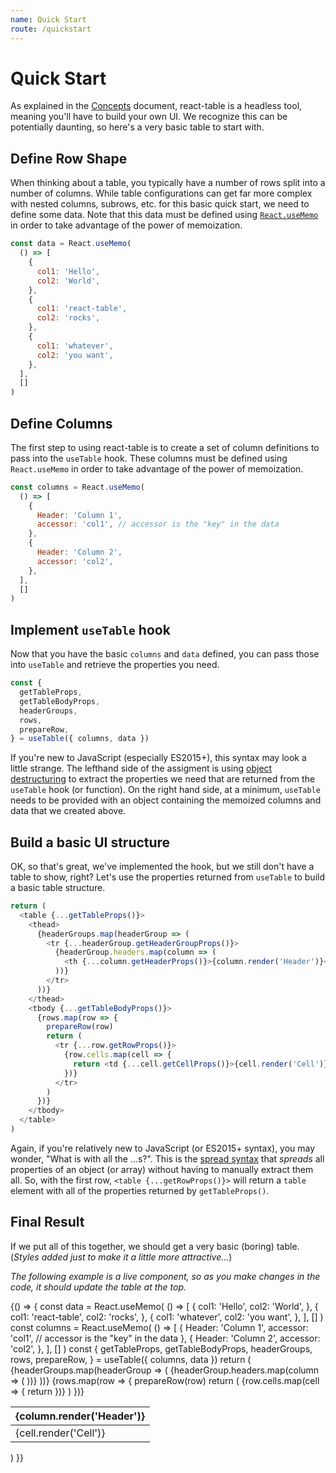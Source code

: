 ```yaml
---
name: Quick Start
route: /quickstart
---
```


# Quick Start

As explained in the [Concepts](./concepts) document, react-table is a headless tool, meaning you'll have to build your own UI. We recognize this can be potentially daunting, so here's a very basic table to start with.

## Define Row Shape

When thinking about a table, you typically have a number of rows split into a number of columns. While table configurations can get far more complex with nested columns, subrows, etc. for this basic quick start, we need to define some data. Note that this data must be defined using [`React.useMemo`](https://reactjs.org/docs/hooks-reference.html#usememo) in order to take advantage of the power of memoization.

```javascript
const data = React.useMemo(
  () => [
    {
      col1: 'Hello',
      col2: 'World',
    },
    {
      col1: 'react-table',
      col2: 'rocks',
    },
    {
      col1: 'whatever',
      col2: 'you want',
    },
  ],
  []
)
```

## Define Columns

The first step to using react-table is to create a set of column definitions to pass into the `useTable` hook. These columns must be defined using `React.useMemo` in order to take advantage of the power of memoization.

```javascript
const columns = React.useMemo(
  () => [
    {
      Header: 'Column 1',
      accessor: 'col1', // accessor is the "key" in the data
    },
    {
      Header: 'Column 2',
      accessor: 'col2',
    },
  ],
  []
)
```

## Implement `useTable` hook

Now that you have the basic `columns` and `data` defined, you can pass those into `useTable` and retrieve the properties you need.

```javascript
const {
  getTableProps,
  getTableBodyProps,
  headerGroups,
  rows,
  prepareRow,
} = useTable({ columns, data })
```

If you're new to JavaScript (especially ES2015+), this syntax may look a little strange. The lefthand side of the assigment is using [object destructuring](https://developer.mozilla.org/en-US/docs/Web/JavaScript/Reference/Operators/Destructuring_assignment) to extract the properties we need that are returned from the `useTable` hook (or function). On the right hand side, at a minimum, `useTable` needs to be provided with an object containing the memoized columns and data that we created above.

## Build a basic UI structure

OK, so that's great, we've implemented the hook, but we still don't have a table to show, right? Let's use the properties returned from `useTable` to build a basic table structure.

```javascript
return (
  <table {...getTableProps()}>
    <thead>
      {headerGroups.map(headerGroup => (
        <tr {...headerGroup.getHeaderGroupProps()}>
          {headerGroup.headers.map(column => (
            <th {...column.getHeaderProps()}>{column.render('Header')}</th>
          ))}
        </tr>
      ))}
    </thead>
    <tbody {...getTableBodyProps()}>
      {rows.map(row => {
        prepareRow(row)
        return (
          <tr {...row.getRowProps()}>
            {row.cells.map(cell => {
              return <td {...cell.getCellProps()}>{cell.render('Cell')}</td>
            })}
          </tr>
        )
      })}
    </tbody>
  </table>
)
```

Again, if you're relatively new to JavaScript (or ES2015+ syntax), you may wonder, "What is with all the ...s?". This is the [spread syntax](https://developer.mozilla.org/en-US/docs/Web/JavaScript/Reference/Operators/Spread_syntax) that _spreads_ all properties of an object (or array) without having to manually extract them all. So, with the first row, `<table {...getRowProps()}>` will return a `table` element with all of the properties returned by `getTableProps()`.

## Final Result

If we put all of this together, we should get a very basic (boring) table. (_Styles added just to make it a little more attractive..._)

_The following example is a live component, so as you make changes in the code, it should update the table at the top._


<Playground>
  {() => {
    const data = React.useMemo(
      () => [
        {
          col1: 'Hello',
          col2: 'World',
        },
        {
          col1: 'react-table',
          col2: 'rocks',
        },
        {
          col1: 'whatever',
          col2: 'you want',
        },
      ],
      []
    )
    const columns = React.useMemo(
      () => [
        {
          Header: 'Column 1',
          accessor: 'col1', // accessor is the "key" in the data
        },
        {
          Header: 'Column 2',
          accessor: 'col2',
        },
      ],
      []
    )
    const {
      getTableProps,
      getTableBodyProps,
      headerGroups,
      rows,
      prepareRow,
    } = useTable({ columns, data })
    return (
      <table {...getTableProps()} style={{ border: 'solid 1px blue'}}>
        <thead>
          {headerGroups.map(headerGroup => (
            <tr {...headerGroup.getHeaderGroupProps()}>
              {headerGroup.headers.map(column => (
                <th {...column.getHeaderProps()} style={{ borderBottom: 'solid 3px red', background: 'aliceblue', color: 'black', fontWeight: 'bold'}}>{column.render('Header')}</th>
              ))}
            </tr>
          ))}
        </thead>
        <tbody {...getTableBodyProps()}>
          {rows.map(row => {
            prepareRow(row)
            return (
              <tr {...row.getRowProps()}>
                {row.cells.map(cell => {
                  return <td {...cell.getCellProps()} style={{ padding: '10px', border: 'solid 1px gray', background: 'papayawhip'}}>{cell.render('Cell')}</td>
                })}
              </tr>
            )
          })}
        </tbody>
      </table>
    )
  }}
</Playground>
